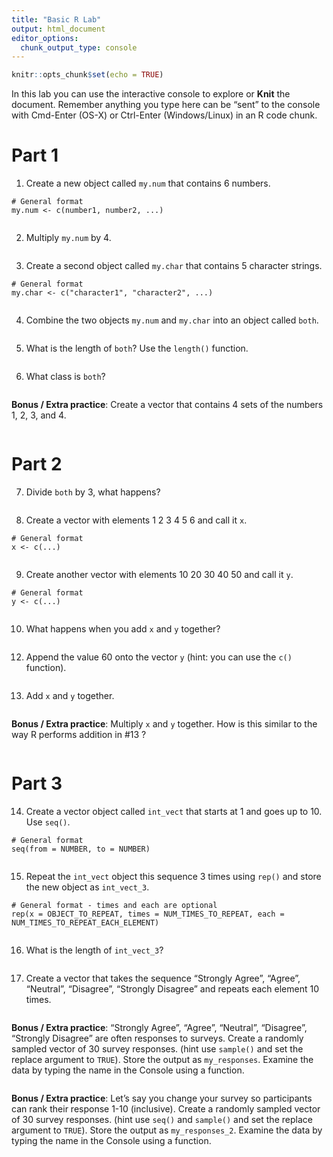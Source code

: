 ```yaml
---
title: "Basic R Lab"
output: html_document
editor_options: 
  chunk_output_type: console
---
```


```r
knitr::opts_chunk$set(echo = TRUE)
```


In this lab you can use the interactive console to explore or **Knit** the document. 
Remember anything you type here can be "sent" to the console with Cmd-Enter (OS-X) or Ctrl-Enter (Windows/Linux) in an R code chunk.


# Part 1

1. Create a new object called `my.num` that contains 6 numbers.
```
# General format
my.num <- c(number1, number2, ...)
```
```r

```


2. Multiply `my.num` by 4.
```r

```


3. Create a second object called `my.char` that contains 5 character strings.
```
# General format
my.char <- c("character1", "character2", ...)
```
```r

```


4. Combine the two objects `my.num` and `my.char` into an object called `both`.
```r

```


5. What is the length of `both`? Use the `length()` function.
```r

```


6. What class is `both`?
```r

```


**Bonus / Extra practice**: Create a vector that contains 4 sets of the numbers 1, 2, 3, and 4.
```r

```

# Part 2

7. Divide `both` by 3, what happens?
```r

```


8. Create a vector with elements 1 2 3 4 5 6 and call it `x`.
```
# General format
x <- c(...)
```
```r

```


9. Create another vector with elements 10 20 30 40 50 and call it `y`.
```
# General format
y <- c(...)
```
```r

```


10. What happens when you add `x` and `y` together?
```r

```


12. Append the value 60 onto the vector `y` (hint: you can use the `c()` function).
```r

```


13. Add `x` and `y` together.
```r

```


**Bonus / Extra practice**: Multiply `x` and `y` together. How is this similar to the way R performs addition in #13 ?
```r

```


# Part 3

14. Create a vector object called `int_vect` that starts at 1 and goes up to 10. Use `seq()`.
```
# General format
seq(from = NUMBER, to = NUMBER)
```
```r

```


15. Repeat the `int_vect` object this sequence 3 times using `rep()` and store the new object as `int_vect_3`.
```
# General format - times and each are optional
rep(x = OBJECT_TO_REPEAT, times = NUM_TIMES_TO_REPEAT, each = NUM_TIMES_TO_REPEAT_EACH_ELEMENT)
```
```r

```


16. What is the length of `int_vect_3`?
```r

```


17. Create a vector that takes the sequence "Strongly Agree", "Agree", "Neutral", "Disagree", "Strongly Disagree" and repeats each element 10 times.
```r

```


**Bonus / Extra practice**: "Strongly Agree", "Agree", "Neutral", "Disagree", "Strongly Disagree" are often responses to surveys. Create a randomly sampled vector of 30 survey responses. (hint use `sample()` and set the replace argument to `TRUE`). Store the output as `my_responses`. Examine the data by typing the name in the Console using a function.
```r

```


**Bonus / Extra practice**: Let's say you change your survey so participants can rank their response 1-10 (inclusive). Create a randomly sampled vector of 30 survey responses. (hint use `seq()` and `sample()` and set the replace argument to `TRUE`). Store the output as `my_responses_2`. Examine the data by typing the name in the Console using a function.
```r

```
